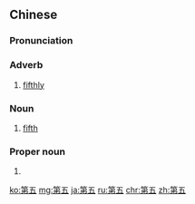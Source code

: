 ==Chinese==
{{zh-forms}}
{{wikipedia|lang=zh}}

===Pronunciation===
{{zh-pron
|m=dìwǔ
|c=dai6 ng5
|cat=adv,n,pn
}}

===Adverb===
{{zh-adv}}

# [[fifthly]]

===Noun===
{{zh-noun}}

# [[fifth]]

===Proper noun===
{{zh-proper noun}}

# {{surname|lang=zh}}

[[ko:第五]]
[[mg:第五]]
[[ja:第五]]
[[ru:第五]]
[[chr:第五]]
[[zh:第五]]